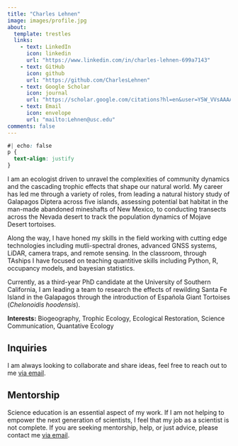 ```yaml
---
title: "Charles Lehnen"
image: images/profile.jpg
about:
  template: trestles
  links:
    - text: LinkedIn
      icon: linkedin
      url: "https://www.linkedin.com/in/charles-lehnen-699a7143"
    - text: GitHub
      icon: github
      url: "https://github.com/CharlesLehnen"
    - text: Google Scholar
      icon: journal
      url: "https://scholar.google.com/citations?hl=en&user=Y5W_VVsAAAAJ"
    - text: Email
      icon: envelope
      url: "mailto:Lehnen@usc.edu"
comments: false
---
```


```css
#| echo: false
p {
  text-align: justify
}
```

::: {.column-page}

I am an ecologist driven to unravel the complexities of community dynamics and the cascading trophic effects that shape our natural world. 
My career has led me through a variety of roles, from leading a natural history study of Galapagos Diptera across five islands, assessing potential bat habitat in the man-made abandoned mineshafts of New Mexico, to conducting transects across the Nevada desert to track the population dynamics of Mojave Desert tortoises.

Along the way, I have honed my skills in the field working with cutting edge technologies including mutli-spectral drones, advanced GNSS systems, LiDAR, camera traps, and remote sensing. 
In the classroom, through TAships I have focused on teaching quantitive skills including Python, R, occupancy models, and bayesian statistics. 

Currently, as a third-year PhD candidate at the University of Southern California, I am leading a team to research the effects of rewilding Santa Fe Island in the Galapagos through the introduction of Española Giant Tortoises (*Chelonoidis hoodensis*).

**Interests:** Biogeography, Trophic Ecology, Ecological Restoration, Science Communication, Quantative Ecology 


## Inquiries
I am always looking to collaborate and share ideas, feel free to reach out to me [via email](mailto:lehnen@usc.edu).

## Mentorship
Science education is an essential aspect of my work. If I am not helping to empower the next generation of scientists, I feel that my job as a scientist is not complete. If you are seeking mentorship, help, or just advice, please contact me [via email](mailto:Lehnen@usc.edu).


:::



